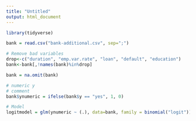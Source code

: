 ---
title: "Untitled"
output: html_document
---

```{r}
library(tidyverse)
```

```{r}
bank = read.csv("bank-additional.csv", sep=";")
```

```{r}
# Remove bad variables
drop<-c("duration", "emp.var.rate", "loan", "default", "education")
bank<-bank[,!names(bank)%in%drop]
```

```{r}
bank = na.omit(bank)
```

```{r}
# numeric y
# comment
bank$ynumeric = ifelse(bank$y == "yes", 1, 0)
```

```{r}
# Model
logitmodel = glm(ynumeric ~ (.), data=bank, family = binomial("logit"))
```
